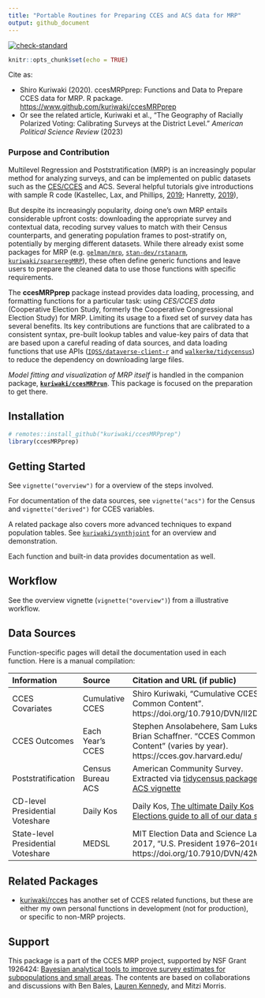 ```yaml
---
title: "Portable Routines for Preparing CCES and ACS data for MRP"
output: github_document
---
```


<!-- badges: start -->
[![check-standard](https://github.com/kuriwaki/ccesMRPprep/actions/workflows/check-standard.yml/badge.svg)](https://github.com/kuriwaki/ccesMRPprep/actions/workflows/check-standard.yml)
<!-- badges: end -->

```r
knitr::opts_chunk$set(echo = TRUE)
```

Cite as:

* Shiro Kuriwaki (2020). ccesMRPprep: Functions and Data to Prepare CCES data for MRP. R package. <https://www.github.com/kuriwaki/ccesMRPprep>
* Or see the related article, Kuriwaki et al., "The Geography of Racially Polarized Voting: Calibrating Surveys at the District Level." _American Political Science Review_ (2023)


### Purpose and Contribution

Multilevel Regression and Poststratification (MRP) is an increasingly popular method for analyzing surveys, and can be implemented on public datasets such as the [CES/CCES](https://cces.gov.harvard.edu/) and ACS.  Several helpful tutorials give introductions with sample R code  (Kastellec, Lax, and Phillips, [2019](https://scholar.princeton.edu/sites/default/files/jkastellec/files/mrp_primer.pdf); Hanretty, [2019](https://doi.org/10.1177%2F1478929919864773)),

But despite its increasingly popularity, _doing_ one's own MRP entails considerable upfront costs: downloading the appropriate survey and contextual data, recoding survey values to match with their Census counterparts,  and generating population frames to post-stratify on, potentially by merging different datasets.  While there already exist some packages for MRP (e.g. [`gelman/mrp`](https://github.com/gelman/mrp), [`stan-dev/rstanarm`](https://mc-stan.org/rstanarm/articles/mrp.html), [`kuriwaki/sparseregMRP`](https://github.com/kuriwaki/sparseregMRP)), these often define generic functions and leave users to prepare the cleaned data to use those functions with specific requirements. 

The **ccesMRPprep** package instead provides data loading, processing, and formatting functions for a particular task: using _CES/CCES data_ (Cooperative Election Study, formerly the Cooperative Congressional Election Study) for MRP. Limiting its usage to a fixed set of survey data has several benefits. Its key contributions are functions that are calibrated to a consistent syntax, pre-built lookup tables and value-key pairs of data that are based upon a careful reading of data sources, and data loading functions that use APIs ([`IQSS/dataverse-client-r`](https://github.com/IQSS/dataverse-client-r) and [`walkerke/tidycensus`](https://github.com/walkerke/tidycensus)) to reduce the dependency on downloading large files. 

_Model fitting and visualization of MRP itself_ is handled in the companion package,  [**`kuriwaki/ccesMRPrun`**](https://www.github.com/kuriwaki/ccesMRPrun). This package is focused on the preparation to get there. 
   

## Installation

```r
# remotes::install_github("kuriwaki/ccesMRPprep")
library(ccesMRPprep)
```

## Getting Started

See `vignette("overview")` for a overview of the steps involved. 

For documentation of the data sources, see  `vignette("acs")` for the Census and `vignette("derived")` for CCES variables.  

A related package also covers more advanced techniques to expand population tables. See [`kuriwaki/synthjoint`](https://www.github.com/kuriwaki/synthjoint) for an overview and demonstration.


Each function and built-in data provides documentation as well. 


## Workflow

See the overview vignette (`vignette("overview")`) from a illustrative workflow.


## Data Sources 

Function-specific pages will detail the documentation used in each function. Here is a manual compilation:

| Information | Source | Citation and URL (if public) | 
| :--- |  :--- |  :--- |
| CCES Covariates | Cumulative CCES | Shiro Kuriwaki, "Cumulative CCES Common Content".  https://doi.org/10.7910/DVN/II2DB6 |
| CCES Outcomes | Each Year's CCES | Stephen Ansolabehere, Sam Luks, and Brian Schaffner. "CCES Common Content" (varies by year).   https://cces.gov.harvard.edu/ |
| Poststratification | Census Bureau ACS | American Community Survey. Extracted via [tidycensus package](https://github.com/walkerke/tidycensus). See [ACS vignette](https://www.shirokuriwaki.com/ccesMRPprep/articles/acs.html) |
| CD-level Presidential Voteshare | Daily Kos | Daily Kos, [The ultimate Daily Kos Elections guide to all of our data sets](https://www.dailykos.com/stories/2018/2/21/1742660/-The-ultimate-Daily-Kos-Elections-guide-to-all-of-our-data-sets#1) |
| State-level Presidential Voteshare | MEDSL |  MIT Election Data and Science Lab, 2017, "U.S. President 1976–2016".  https://doi.org/10.7910/DVN/42MVDX |


## Related Packages

- [kuriwaki/rcces](https://github.com/kuriwaki/rcces) has another set of CCES related functions, but these
are either my own personal functions in development (not for production), or specific to 
non-MRP projects.


## Support

This package is a part of the CCES MRP project, supported by NSF Grant 1926424: [Bayesian analytical tools to improve survey estimates for subpopulations and small areas](https://nsf.gov/awardsearch/showAward?AWD_ID=1926424). The contents are based on collaborations and discussions with Ben Bales, [Lauren Kennedy](https://jazzystats.com/about/), and Mitzi Morris.
